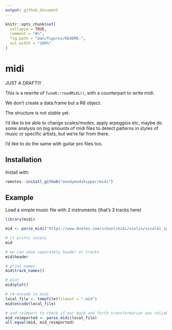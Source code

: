 ```yaml
---
output: github_document
---
```


<!-- README.md is generated from README.Rmd. Please edit that file -->

```r
knitr::opts_chunk$set(
  collapse = TRUE,
  comment = "#>",
  fig.path = "man/figures/README-",
  out.width = "100%"
)
```

# midi

JUST A DRAFT!!!

This is a rewrite of `TuneR::readMidi()`, with a counterpart to write midi.

We don't create a data.frame but a R6 object.

The structure is not stable yet.

I'd like to be able to change scales/modes, apply arpeggios etc, maybe do some
analysis on big amounts of midi files to detect patterns in styles of music or
specific artists, but we're far from there.

I'd like to do the same with guitar pro files too.

## Installation

Install with:
``` r
remotes::install_github("moodymudskipper/midi")
```

## Example

Load a simple music file with 2 instruments (that's 3 tracks here) 

```r
library(midi)

mid <- parse_midi("https://www.8notes.com/school/midi/violin/vivaldi_spring.mid")

# it prints nicely
mid

# we can show separately header or tracks
mid$header

# print names
mid$track_names()

# plot
mid$plot()

# re-encode to midi
local_file <- tempfile(fileext = ".mid")
mid$encode(local_file)

# and reimport to check if our back and forth transformation was reliable
mid_reimported <- parse_midi(local_file)
all.equal(mid, mid_reimported) 
```
